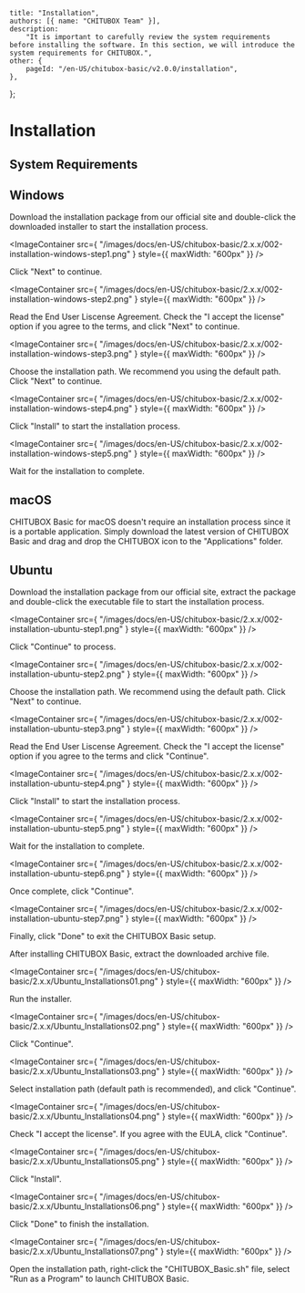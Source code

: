 
	title: "Installation",
	authors: [{ name: "CHITUBOX Team" }],
	description:
		"It is important to carefully review the system requirements before installing the software. In this section, we will introduce the system requirements for CHITUBOX.",
	other: {
		pageId: "/en-US/chitubox-basic/v2.0.0/installation",
	},
};

# Installation

## System Requirements

<SystemRequirements />

## Windows

Download the installation package from our <Link href="https://www.chitubox.com/en/download/chitubox-free">official site</Link> and double-click the downloaded installer to start the installation process.

<ImageContainer
	src={
		"/images/docs/en-US/chitubox-basic/2.x.x/002-installation-windows-step1.png"
	}
	style={{ maxWidth: "600px" }}
/>

Click "Next" to continue.

<ImageContainer
	src={
		"/images/docs/en-US/chitubox-basic/2.x.x/002-installation-windows-step2.png"
	}
	style={{ maxWidth: "600px" }}
/>

Read the End User Liscense Agreement. Check the "I accept the license" option if you agree to the terms, and click "Next" to continue.

<ImageContainer
	src={
		"/images/docs/en-US/chitubox-basic/2.x.x/002-installation-windows-step3.png"
	}
	style={{ maxWidth: "600px" }}
/>

Choose the installation path. We recommend you using the default path. Click "Next" to continue.

<ImageContainer
	src={
		"/images/docs/en-US/chitubox-basic/2.x.x/002-installation-windows-step4.png"
	}
	style={{ maxWidth: "600px" }}
/>

Click "Install" to start the installation process.

<ImageContainer
	src={
		"/images/docs/en-US/chitubox-basic/2.x.x/002-installation-windows-step5.png"
	}
	style={{ maxWidth: "600px" }}
/>

Wait for the installation to complete.

## macOS

CHITUBOX Basic for macOS doesn't require an installation process since it is a portable application. Simply download the latest version of CHITUBOX Basic and drag and drop the CHITUBOX icon to the "Applications" folder.

## Ubuntu

Download the installation package from our <Link href="https://www.chitubox.com/en/download/chitubox-free">official site</Link>, extract the package and double-click the executable file to start the installation process.

<ImageContainer
	src={
		"/images/docs/en-US/chitubox-basic/2.x.x/002-installation-ubuntu-step1.png"
	}
	style={{ maxWidth: "600px" }}
/>

Click "Continue" to process.

<ImageContainer
	src={
		"/images/docs/en-US/chitubox-basic/2.x.x/002-installation-ubuntu-step2.png"
	}
	style={{ maxWidth: "600px" }}
/>

Choose the installation path. We recommend using the default path. Click "Next" to continue.

<ImageContainer
	src={
		"/images/docs/en-US/chitubox-basic/2.x.x/002-installation-ubuntu-step3.png"
	}
	style={{ maxWidth: "600px" }}
/>

Read the End User Liscense Agreement. Check the "I accept the license" option if you agree to the terms and click "Continue".

<ImageContainer
	src={
		"/images/docs/en-US/chitubox-basic/2.x.x/002-installation-ubuntu-step4.png"
	}
	style={{ maxWidth: "600px" }}
/>

Click "Install" to start the installation process.

<ImageContainer
	src={
		"/images/docs/en-US/chitubox-basic/2.x.x/002-installation-ubuntu-step5.png"
	}
	style={{ maxWidth: "600px" }}
/>

Wait for the installation to complete.

<ImageContainer
	src={
		"/images/docs/en-US/chitubox-basic/2.x.x/002-installation-ubuntu-step6.png"
	}
	style={{ maxWidth: "600px" }}
/>

Once complete, click "Continue".

<ImageContainer
	src={
		"/images/docs/en-US/chitubox-basic/2.x.x/002-installation-ubuntu-step7.png"
	}
	style={{ maxWidth: "600px" }}
/>

Finally, click "Done" to exit the CHITUBOX Basic setup.

After installing CHITUBOX Basic, extract the downloaded archive file.

<ImageContainer
	src={
		"/images/docs/en-US/chitubox-basic/2.x.x/Ubuntu_Installations01.png"
	}
	style={{ maxWidth: "600px" }}
/>

Run the installer.

<ImageContainer
	src={
		"/images/docs/en-US/chitubox-basic/2.x.x/Ubuntu_Installations02.png"
	}
	style={{ maxWidth: "600px" }}
/>

Click "Continue".

<ImageContainer
	src={
		"/images/docs/en-US/chitubox-basic/2.x.x/Ubuntu_Installations03.png"
	}
	style={{ maxWidth: "600px" }}
/>

Select installation path (default path is recommended), and click "Continue".

<ImageContainer
	src={
		"/images/docs/en-US/chitubox-basic/2.x.x/Ubuntu_Installations04.png"
	}
	style={{ maxWidth: "600px" }}
/>

Check "I accept the license". If you agree with the EULA, click "Continue".

<ImageContainer
	src={
		"/images/docs/en-US/chitubox-basic/2.x.x/Ubuntu_Installations05.png"
	}
	style={{ maxWidth: "600px" }}
/>

Click "Install".

<ImageContainer
	src={
		"/images/docs/en-US/chitubox-basic/2.x.x/Ubuntu_Installations06.png"
	}
	style={{ maxWidth: "600px" }}
/>

Click "Done" to finish the installation.

<ImageContainer
	src={
		"/images/docs/en-US/chitubox-basic/2.x.x/Ubuntu_Installations07.png"
	}
	style={{ maxWidth: "600px" }}
/>

Open the installation path, right-click the "CHITUBOX_Basic.sh" file, select "Run as a Program" to launch CHITUBOX Basic.
